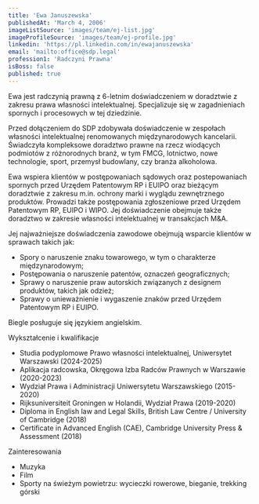 ```yaml
---
title: 'Ewa Januszewska'
publishedAt: 'March 4, 2006'
imageListSource: 'images/team/ej-list.jpg'
imageProfileSource: 'images/team/ej-profile.jpg'
linkedin: 'https://pl.linkedin.com/in/ewajanuszewska'
email: 'mailto:office@sdp.legal'
profession1: 'Radczyni Prawna'
isBoss: false
published: true
---
```


Ewa jest radczynią prawną z 6-letnim doświadczeniem w doradztwie z
zakresu prawa własności intelektualnej. Specjalizuje się w zagadnieniach
spornych i procesowych w tej dziedzinie.

Przed dołączeniem do SDP zdobywała doświadczenie w zespołach
własności intelektualnej renomowanych międzynarodowych kancelarii.
Świadczyła kompleksowe doradztwo prawne na rzecz wiodących
podmiotów z różnorodnych branż, w tym FMCG, lotnictwo, nowe
technologie, sport, przemysł budowlany, czy branża alkoholowa.

Ewa wspiera klientów w postępowaniach sądowych oraz postepowaniach
spornych przed Urzędem Patentowym RP i EUIPO oraz bieżącym
doradztwie z zakresu m.in. ochrony marki i wyglądu zewnętrznego
produktów. Prowadzi także postępowania zgłoszeniowe przed Urzędem
Patentowym RP, EUIPO i WIPO. Jej doświadczenie obejmuje także
doradztwo w zakresie własności intelektualnej w transakcjach M&amp;A.

Jej najważniejsze doświadczenia zawodowe obejmują wsparcie klientów w
sprawach takich jak:

- Spory o naruszenie znaku towarowego, w tym o charakterze międzynarodowym;
- Postępowania o naruszenie patentów, oznaczeń geograficznych;
- Sprawy o naruszenie praw autorskich związanych z designem produktów, takich jak odzież;
- Sprawy o unieważnienie i wygaszenie znaków przed Urzędem Patentowym RP i EUIPO.

Biegle posługuje się językiem angielskim.

<ProfileSection type="education">Wykształcenie i kwalifikacje</ProfileSection>

- Studia podyplomowe Prawo własności intelektualnej, Uniwersytet Warszawski (2024-2025)
- Aplikacja radcowska, Okręgowa Izba Radców Prawnych w Warszawie (2020-2023)
- Wydział Prawa i Administracji Uniwersytetu Warszawskiego (2015-2020)
- Rijksuniversiteit Groningen w Holandii, Wydział Prawa (2019-2020)
- Diploma in English law and Legal Skills, British Law Centre / University of Cambridge (2018)
- Certificate in Advanced English (CAE), Cambridge University Press &amp; Assessment (2018)

<ProfileSection type="hobby">Zainteresowania</ProfileSection>

- Muzyka 
- Film
- Sporty na świeżym powietrzu: wycieczki rowerowe, bieganie, trekking górski